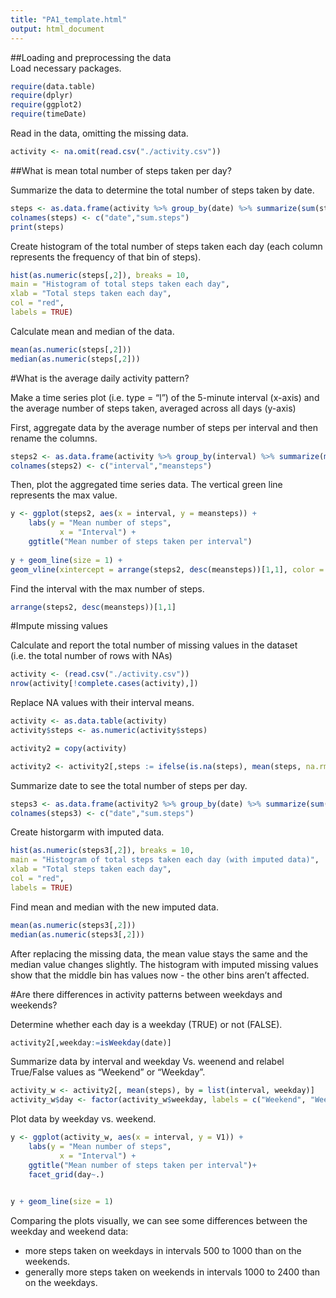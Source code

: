 ```yaml
---
title: "PA1_template.html"
output: html_document
---
```

##Loading and preprocessing the data  
Load necessary packages.

```r
require(data.table)
require(dplyr)
require(ggplot2)
require(timeDate)
```

Read in the data, omitting the missing data.

```r
activity <- na.omit(read.csv("./activity.csv"))
```

##What is mean total number of steps taken per day?

Summarize the data to determine the total number of steps taken by date.

```r
steps <- as.data.frame(activity %>% group_by(date) %>% summarize(sum(steps)))
colnames(steps) <- c("date","sum.steps")
print(steps)
```
 
Create histogram of the total number of steps taken each day (each column represents the frequency of that bin of steps).


```r
hist(as.numeric(steps[,2]), breaks = 10, 
main = "Histogram of total steps taken each day", 
xlab = "Total steps taken each day",
col = "red",
labels = TRUE)
```

Calculate mean and median of the data.

```r
mean(as.numeric(steps[,2]))
median(as.numeric(steps[,2]))
```

#What is the average daily activity pattern?

Make a time series plot (i.e. type = "l") of the 5-minute interval (x-axis) and the average number of steps taken, averaged across all days (y-axis)

First, aggregate data by the average number of steps per interval and then rename the columns.

```r
steps2 <- as.data.frame(activity %>% group_by(interval) %>% summarize(mean(steps)))
colnames(steps2) <- c("interval","meansteps")
```

Then, plot the aggregated time series data. The vertical green line represents the max value.

```r
y <- ggplot(steps2, aes(x = interval, y = meansteps)) + 
    labs(y = "Mean number of steps",
           x = "Interval") +
    ggtitle("Mean number of steps taken per interval")
      
y + geom_line(size = 1) + 
geom_vline(xintercept = arrange(steps2, desc(meansteps))[1,1], color = "green", size = 1)
```

Find the interval with the max number of steps.

```r
arrange(steps2, desc(meansteps))[1,1]
```

#Impute missing values

Calculate and report the total number of missing values in the dataset (i.e. the total number of rows with NAs)

```r
activity <- (read.csv("./activity.csv"))
nrow(activity[!complete.cases(activity),])
```

Replace NA values with their interval means.

```r
activity <- as.data.table(activity)
activity$steps <- as.numeric(activity$steps)

activity2 = copy(activity)

activity2 <- activity2[,steps := ifelse(is.na(steps), mean(steps, na.rm=TRUE), steps), by = interval]
```

Summarize date to see the total number of steps per day.

```r
steps3 <- as.data.frame(activity2 %>% group_by(date) %>% summarize(sum(steps)))
colnames(steps3) <- c("date","sum.steps")
```

Create historgarm with imputed data.

```r
hist(as.numeric(steps3[,2]), breaks = 10, 
main = "Histogram of total steps taken each day (with imputed data)", 
xlab = "Total steps taken each day",
col = "red",
labels = TRUE)
```

Find mean and median with the new imputed data.

```r
mean(as.numeric(steps3[,2]))
median(as.numeric(steps3[,2]))
```

After replacing the missing data, the mean value stays the same and the median value changes slightly. The histogram with imputed missing values show that the middle bin has values now - the other bins aren't affected.

#Are there differences in activity patterns between weekdays and weekends?

Determine whether each day is a weekday (TRUE) or not (FALSE).

```r
activity2[,weekday:=isWeekday(date)]
```

Summarize data by interval and weekday Vs. weenend and relabel True/False values as "Weekend" or "Weekday".

```r
activity_w <- activity2[, mean(steps), by = list(interval, weekday)]
activity_w$day <- factor(activity_w$weekday, labels = c("Weekend", "Weekday"))
```

Plot data by weekday vs. weekend.

```r
y <- ggplot(activity_w, aes(x = interval, y = V1)) + 
    labs(y = "Mean number of steps",
           x = "Interval") +
    ggtitle("Mean number of steps taken per interval")+
    facet_grid(day~.)
      

y + geom_line(size = 1)
```

Comparing the plots visually, we can see some differences between the weekday and weekend data:

* more steps taken on weekdays in intervals 500 to 1000 than on the weekends. 
* generally more steps taken on weekends in intervals 1000 to 2400 than on the weekdays.